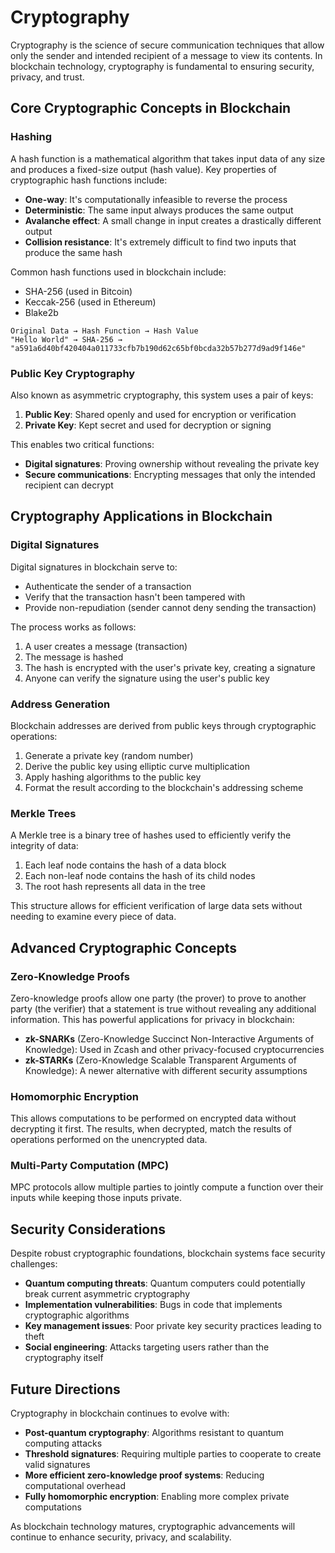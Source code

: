 
# Cryptography

Cryptography is the science of secure communication techniques that allow only the sender and intended recipient of a message to view its contents. In blockchain technology, cryptography is fundamental to ensuring security, privacy, and trust.

## Core Cryptographic Concepts in Blockchain

### Hashing

A hash function is a mathematical algorithm that takes input data of any size and produces a fixed-size output (hash value). Key properties of cryptographic hash functions include:

- **One-way**: It's computationally infeasible to reverse the process
- **Deterministic**: The same input always produces the same output
- **Avalanche effect**: A small change in input creates a drastically different output
- **Collision resistance**: It's extremely difficult to find two inputs that produce the same hash

Common hash functions used in blockchain include:
- SHA-256 (used in Bitcoin)
- Keccak-256 (used in Ethereum)
- Blake2b

```
Original Data → Hash Function → Hash Value
"Hello World" → SHA-256 → "a591a6d40bf420404a011733cfb7b190d62c65bf0bcda32b57b277d9ad9f146e"
```

### Public Key Cryptography

Also known as asymmetric cryptography, this system uses a pair of keys:

1. **Public Key**: Shared openly and used for encryption or verification
2. **Private Key**: Kept secret and used for decryption or signing

This enables two critical functions:
- **Digital signatures**: Proving ownership without revealing the private key
- **Secure communications**: Encrypting messages that only the intended recipient can decrypt

## Cryptography Applications in Blockchain

### Digital Signatures

Digital signatures in blockchain serve to:
- Authenticate the sender of a transaction
- Verify that the transaction hasn't been tampered with
- Provide non-repudiation (sender cannot deny sending the transaction)

The process works as follows:
1. A user creates a message (transaction)
2. The message is hashed
3. The hash is encrypted with the user's private key, creating a signature
4. Anyone can verify the signature using the user's public key

### Address Generation

Blockchain addresses are derived from public keys through cryptographic operations:

1. Generate a private key (random number)
2. Derive the public key using elliptic curve multiplication
3. Apply hashing algorithms to the public key
4. Format the result according to the blockchain's addressing scheme

### Merkle Trees

A Merkle tree is a binary tree of hashes used to efficiently verify the integrity of data:

1. Each leaf node contains the hash of a data block
2. Each non-leaf node contains the hash of its child nodes
3. The root hash represents all data in the tree

This structure allows for efficient verification of large data sets without needing to examine every piece of data.

## Advanced Cryptographic Concepts

### Zero-Knowledge Proofs

Zero-knowledge proofs allow one party (the prover) to prove to another party (the verifier) that a statement is true without revealing any additional information. This has powerful applications for privacy in blockchain:

- **zk-SNARKs** (Zero-Knowledge Succinct Non-Interactive Arguments of Knowledge): Used in Zcash and other privacy-focused cryptocurrencies
- **zk-STARKs** (Zero-Knowledge Scalable Transparent Arguments of Knowledge): A newer alternative with different security assumptions

### Homomorphic Encryption

This allows computations to be performed on encrypted data without decrypting it first. The results, when decrypted, match the results of operations performed on the unencrypted data.

### Multi-Party Computation (MPC)

MPC protocols allow multiple parties to jointly compute a function over their inputs while keeping those inputs private.

## Security Considerations

Despite robust cryptographic foundations, blockchain systems face security challenges:

- **Quantum computing threats**: Quantum computers could potentially break current asymmetric cryptography
- **Implementation vulnerabilities**: Bugs in code that implements cryptographic algorithms
- **Key management issues**: Poor private key security practices leading to theft
- **Social engineering**: Attacks targeting users rather than the cryptography itself

## Future Directions

Cryptography in blockchain continues to evolve with:

- **Post-quantum cryptography**: Algorithms resistant to quantum computing attacks
- **Threshold signatures**: Requiring multiple parties to cooperate to create valid signatures
- **More efficient zero-knowledge proof systems**: Reducing computational overhead
- **Fully homomorphic encryption**: Enabling more complex private computations

As blockchain technology matures, cryptographic advancements will continue to enhance security, privacy, and scalability. 